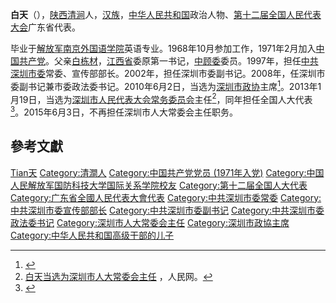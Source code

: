 {{Otheruses|白天 (消歧义)}}
'''白天'''（{{bd|1952年|10月|}}），[[陕西|陕西]][[清涧|清涧]]人，[[汉族|汉族]]，[[中华人民共和国|中华人民共和国]]政治人物、[[第十二届全国人民代表大会|第十二届全国人民代表大会]]广东省代表。

毕业于[[解放军南京外国语学院|解放军南京外国语学院]]英语专业。1968年10月参加工作，1971年2月加入[[中国共产党|中国共产党]]。父亲[[白栋材|白栋材]]，[[江西省|江西省]]委原第一书记，[[中顾委|中顾委]]委员。1997年，担任[[中共深圳市委|中共深圳市委]]常委、宣传部部长。2002年，担任深圳市委副书记。2008年，任深圳市委副书记兼市委政法委书记。2010年6月2日，当选为[[中国人民政治协商会议深圳市委员会|深圳市政协]]主席<ref>{{Cite web|title=白天当选深圳市政协主席——中新网|url=https://www.chinanews.com/gn/news/2010/06-02/2319852.shtml|access-date=2021-05-09|work=www.chinanews.com|archive-date=2021-05-09|archive-url=https://web.archive.org/web/20210509014342/https://www.chinanews.com/gn/news/2010/06-02/2319852.shtml|dead-url=no}}</ref>。2013年1月19日，当选为[[深圳市人民代表大会常务委员会|深圳市人民代表大会常务委员会]]主任<ref name="测试">[http://politics.people.com.cn/n/2013/0119/c14562-20258428.html 白天当选为深圳市人大常委会主任] {{Wayback|url=http://politics.people.com.cn/n/2013/0119/c14562-20258428.html |date=20130315044434 }}，人民网。</ref>，同年担任全国人大代表<ref>{{cite news|title=全国人大代表信息-白天 (广东人大代表)|url= http://210.82.31.1:8084/delegate/viewDelegate.action?dbid=121780|accessdate=2013-04-05|newspaper=全国人大网}}</ref>。2015年6月3日，不再担任深圳市人大常委会主任职务。

== 參考文獻 ==
{{reflist}}

{{中华人民共和国政治人物小作品}}
{{中华人民共和国深圳市正职领导人}}

{{Authority control}}
{{DEFAULTSORT:Bai白}}
[[Category:白姓|Tian天]]
[[Category:清澗人|Category:清澗人]]
[[Category:中国共产党党员_(1971年入党)|Category:中国共产党党员 (1971年入党)]]
[[Category:中国人民解放军国防科技大学国际关系学院校友|Category:中国人民解放军国防科技大学国际关系学院校友]]
[[Category:第十二届全国人大代表|Category:第十二届全国人大代表]]
[[Category:广东省全國人民代表大會代表|Category:广东省全國人民代表大會代表]]
[[Category:中共深圳市委常委|Category:中共深圳市委常委]]
[[Category:中共深圳市委宣传部部长|Category:中共深圳市委宣传部部长]]
[[Category:中共深圳市委副书记|Category:中共深圳市委副书记]]
[[Category:中共深圳市委政法委书记|Category:中共深圳市委政法委书记]]
[[Category:深圳市人大常委会主任|Category:深圳市人大常委会主任]]
[[Category:深圳市政協主席|Category:深圳市政協主席]]
[[Category:中华人民共和国高级干部的儿子|Category:中华人民共和国高级干部的儿子]]